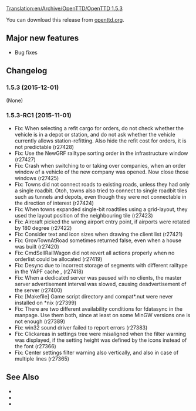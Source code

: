 [[Translation:en/Archive/OpenTTD/OpenTTD 1.5.3]]
{{en/-}}
{{en/Development/OTTDVersions}}


{{en/Archive/OpenTTD/Release|prev=OpenTTD 1.5.2|next=OpenTTD 1.6.0|date=2015-12-01}}

You can download this release from [http://www.openttd.org/en/download-stable/1.5.3 openttd.org].

==Major new features==
* Bug fixes

==Changelog==
===1.5.3 (2015-12-01)===
(None)


===1.5.3-RC1 (2015-11-01)===
* Fix: When selecting a refit cargo for orders, do not check whether the vehicle is in a depot or station, and do not ask whether the vehicle currently allows station-refitting. Also hide the refit cost for orders, it is not predictable (r27428)
* Fix: Use the NewGRF railtype sorting order in the infrastructure window (r27427)
* Fix: Crash when switching to or taking over companies, when an order window of a vehicle of the new company was opened. Now close those windows {{en/Development/Design Drafts/Flyspray|5842}} (r27425)
* Fix: Towns did not connect roads to existing roads, unless they had only a single roadbit. Otoh, towns also tried to connect to single roadbit tiles such as tunnels and depots, even though they were not connectable in the direction of interest {{en/Development/Design Drafts/Flyspray|6374}} (r27424)
* Fix: When towns expanded single-bit roadtiles using a grid-layout, they used the layout position of the neighbouring tile (r27423)
* Fix: Aircraft picked the wrong airport entry point, if airports were rotated by 180 degree {{en/Development/Design Drafts/Flyspray|6341}} (r27422)
* Fix: Consider text and icon sizes when drawing the client list {{en/Development/Design Drafts/Flyspray|6265}} (r27421)
* Fix: GrowTownAtRoad sometimes returned false, even when a house was built {{en/Development/Design Drafts/Flyspray|6362}} (r27420)
* Fix: CmdSellRailWagon did not revert all actions properly when no orderlist could be allocated {{en/Development/Design Drafts/Flyspray|6369}} (r27419)
* Fix: Desync due to incorrect storage of segments with different railtype in the YAPF cache {{en/Development/Design Drafts/Flyspray|6329}}, {{en/Development/Design Drafts/Flyspray|6379}} (r27418)
* Fix: When a dedicated server was paused with no clients, the master server advertisement interval was slowed, causing deadvertisement of the server {{en/Development/Design Drafts/Flyspray|6368}} (r27400)
* Fix: [Makefile] Game script directory and compat*.nut were never installed on *nix (r27399)
* Fix: There are two different availability conditions for fdatasync in the manpage. Use them both, since at least on some MinGW versions one is not enough (r27389)
* Fix: win32 sound driver failed to report errors (r27383)
* Fix: Clickareas in settings tree were misaligned when the filter warning was displayed, if the setting height was defined by the icons instead of the font {{en/Development/Design Drafts/Flyspray|6358}} (r27366)
* Fix: Center settings filter warning also vertically, and also in case of multiple lines (r27365)

==See Also==
* {{en/Archive/OpenTTD/OTTDNewsArticle|223|The 1.5.3 news article}}
* {{en/Forum|topic=73984|Forum topic for 1.5.3-RC1}}
* {{en/Archive/OpenTTD/OTTDNewsArticle|222|The 1.5.3-RC1 news article}}